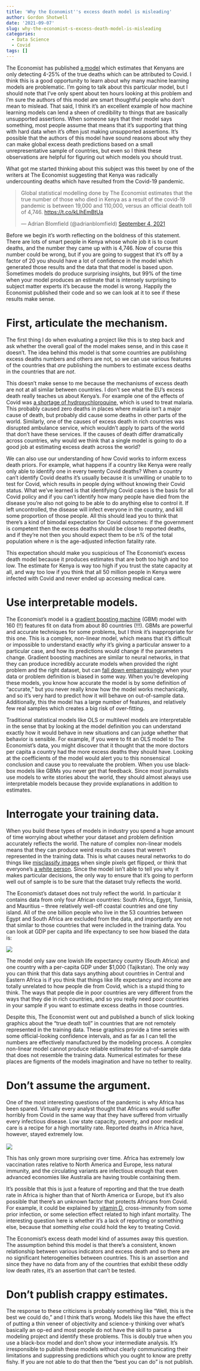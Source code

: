 ```yaml
---
title: 'Why the Economist''s excess death model is misleading'
author: Gordon Shotwell
date: '2021-09-07'
slug: why-the-economist-s-excess-death-model-is-misleading
categories:
  - Data Science
  - Covid
tags: []
---
```



The Economist has published [a model](https://github.com/GShotwell/covid-19-the-economist-global-excess-deaths-model) which estimates that Kenyans are only detecting 4-25% of the true deaths which can be attributed to Covid. I think this is a good opportunity to learn about why many machine learning models are problematic. I'm going to talk about this particular model, but I should note that I've only spent about ten hours looking at this problem and I'm sure the authors of this model are smart thoughtful people who don't mean to mislead. That said, I think it's an excellent example of how machine learning models can lend a sheen of credibility to things that are basically unsupported assertions. When someone says that their model says something, most people assume that means that it's supporting that thing with hard data when it's often just making unsupported assertions. It's possible that the authors of this model have sound reasons about why they can make global excess death predictions based on a small unrepresentative sample of countries, but even so I think these observations are helpful for figuring out which models you should trust.

What got me started thinking about this subject was this tweet by one of the writers at The Economist suggesting that Kenya was radically undercounting deaths which have resulted from the Covid-19 pandemic.

<blockquote class="twitter-tweet">

<p lang="en" dir="ltr">

Global statistical modelling done by The Economist estimates that the true number of those who died in Kenya as a result of the covid-19 pandemic is between 19,000 and 110,000, versus an official death toll of 4,746. <a href="https://t.co/kLlhEmBtUa">https://t.co/kLlhEmBtUa</a>

</p>

--- Adrian Blomfield (@adrianblomfield) <a href="https://twitter.com/adrianblomfield/status/1434004846592593923?ref_src=twsrc%5Etfw">September 4, 2021</a>

</blockquote>

```{=html}
<script async src="https://platform.twitter.com/widgets.js" charset="utf-8"></script>
```
Before we begin it's worth reflecting on the boldness of this statement. There are lots of smart people in Kenya whose whole job it is to count deaths, and the number they came up with is 4,746. Now of course this number could be wrong, but if you are going to suggest that it's off by a factor of 20 you should have a lot of confidence in the model which generated those results and the data that that model is based upon. Sometimes models do produce surprising insights, but 99% of the time when your model produces an estimate that is intensely surprising to subject matter experts it's because the model is wrong. Happily the Economist published their code and so we can look at it to see if these results make sense.

# First, articulate the mechanism.

The first thing I do when evaluating a project like this is to step back and ask whether the overall goal of the model makes sense, and in this case it doesn't. The idea behind this model is that some countries are publishing excess deaths numbers and others are not, so we can use various features of the countries that *are* publishing the numbers to estimate excess deaths in the countries that are *not*.

This doesn't make sense to me because the mechanisms of excess death are not at all similar between countries. I don't see what the EU's excess death really teaches us about Kenya's. For example one of the effects of Covid was [a shortage of hydroxychloroquine,](https://www.sciencedaily.com/releases/2020/11/201106103103.htm) which is used to treat malaria. This probably caused zero deaths in places where malaria isn't a major cause of death, but probably did cause some deaths in other parts of the world. Similarly, one of the causes of excess death in rich countries was disrupted ambulance service, which wouldn't apply to parts of the world that don't have these services. If the causes of death differ dramatically across countries, why would we think that a single model is going to do a good job at estimating excess death across the world?

We can also use our understanding of how Covid works to inform excess death priors. For example, what happens if a country like Kenya were really only able to identify one in every twenty Covid deaths? When a country can't identify Covid deaths it's usually because it is unwilling or unable to to test for Covid, which results in people dying without knowing their Covid status. What we've learned is that identifying Covid cases is the basis for all Covid policy and if you can't identify how many people have died from the disease you're also not going to be able to do anything else to control it. If left uncontrolled, the disease will infect everyone in the country, and kill some proportion of those people. All this should lead you to think that there's a kind of bimodal expectation for Covid outcomes: if the government is competent then the excess deaths should be close to reported deaths, and if they're not then you should expect them to be *n%* of the total population where *n* is the age-adjusted infection fatality rate.

This expectation should make you suspicious of The Economist's excess death model because it produces estimates that are both too high and too low. The estimate for Kenya is way too high if you trust the state capacity at all, and way too low if you think that all 50 million people in Kenya were infected with Covid and never ended up accessing medical care.

# Use interpretable models.

The Economist's model is a [gradient boosting machine](https://github.com/Blunde1/agtboost) (GBM) model with 160 (!!) features fit on data from about 80 countries (!!!). GBMs are powerful and accurate techniques for some problems, but I think it's inappropriate for this one. This is a complex, non-linear model, which means that it's difficult or impossible to understand exactly *why* it's giving a particular answer to a particular case, and how its predictions would change if the parameters change. Gradient boosting machines are similar to neural networks, in that they can produce incredibly accurate models when provided the right problem and the right dataset, but can [fall down embarrassingly](https://www.theguardian.com/technology/2020/sep/21/twitter-apologises-for-racist-image-cropping-algorithm) when your data or problem definition is biased in some way. When you're developing these models, you know how accurate the model is by some definition of "accurate," but you never really know how the model works mechanically, and so it's very hard to predict how it will behave on out-of-sample data. Additionally, this the model has a large number of features, and relatively few real samples which creates a big risk of over-fitting.

Traditional statistical models like OLS or multilevel models are interpretable in the sense that by looking at the model definition you can understand exactly how it would behave in new situations and can judge whether that behavior is sensible. For example, if you were to fit an OLS model to The Economist's data, you might discover that it thought that the more doctors per capita a country had the more excess deaths they should have. Looking at the coefficients of the model would alert you to this nonsensical conclusion and cause you to reevaluate the problem. When you use black-box models like GBMs you never get that feedback. Since most journalists use models to write stories about the world, they should almost always use interpretable models because they provide explanations in addition to estimates.

# Interrogate your training data.

When you build these types of models in industry you spend a huge amount of time worrying about whether your dataset and problem definition accurately reflects the world. The nature of complex non-linear models means that they can produce weird results on cases that weren't represented in the training data. This is what causes neural networks to do things like [misclassify images](https://arxiv.org/abs/1710.08864) when single pixels get flipped, or think that everyone's [a white person](https://www.technologyreview.com/2020/12/10/1013617/racism-data-science-artificial-intelligence-ai-opinion/). Since the model isn't able to tell you why it makes particular decisions, the only way to ensure that it's going to perform well out of sample is to be sure that the dataset truly reflects the world.

The Economist's dataset does not truly reflect the world. In particular it contains data from only four African countries: South Africa, Egypt, Tunisia, and Mauritius -- three relatively well-off coastal countries and one tiny island. All of the one billion people who live in the 53 countries between Egypt and South Africa are excluded from the data, and importantly are not that similar to those countries that were included in the training data. You can look at GDP per capita and life expectancy to see how biased the data is:

![](economist-countries.png)

The model only saw one lowish life expectancy country (South Africa) and one country with a per-capita GDP under \$1,000 (Tajikstan). The only way you can think that this data says anything about countries in Central and Eastern Africa is if you think that things like life expectancy and income are totally unrelated to how people die from Covid, which is a stupid thing to think. The ways that people die in poor countries are very different from the ways that they die in rich countries, and so you really need poor countries in your sample if you want to estimate excess deaths in those countries.

Despite this, The Economist went out and published a bunch of slick looking graphics about the "true death toll" in countries that are not remotely represented in the training data. These graphics provide a time series with some official-looking confidence intervals, and as far as I can tell the numbers are effectively manufactured by the modeling process. A complex non-linear model cannot produce reliable estimates for out-of-sample data that does not resemble the training data. Numerical estimates for these places are figments of the models imagination and have no tether to reality.

# Don't assume the argument.

One of the most interesting questions of the pandemic is why Africa has been spared. Virtually every analyst thought that Africans would suffer horribly from Covid in the same way that they have suffered from virtually every infectious disease. Low state capacity, poverty, and poor medical care is a recipe for a high mortality rate. Reported deaths in Africa have, however, stayed extremely low.\
\
![](/img/paste-E793515C.png)

This has only grown more surprising over time. Africa has extremely low vaccination rates relative to North America and Europe, less natural immunity, and the circulating variants are infectious enough that even advanced economies like Australia are having trouble containing them.

It's possible that this is just a feature of reporting and that the true death rate in Africa is higher than that of North America or Europe, but it's also possible that there's an unknown factor that protects Africans from Covid. For example, it could be explained by [vitamin D](https://shotwell.ca/posts/africa-covid/), cross-immunity from some prior infection, or some selection effect related to high infant mortality. The interesting question here is whether it's a lack of reporting or something else, because that *something else* could hold the key to treating Covid.

The Economist's excess death model kind of assumes away this question. The assumption behind this model is that there's a consistent, known relationship between various indicators and excess death and so there are no significant heterogeneities between countries. This is an assertion and since they have no data from any of the countries that exhibit these oddly low death rates, it's an assertion that can't be tested.

# Don't publish crappy estimates.

The response to these criticisms is probably something like "Well, this is the best we could do," and I think that's wrong. Models like this have the effect of putting a thin veneer of objectivity and science-y thinking over what's basically an op-ed and most people do not have the skill to parse a modeling project and identify these problems. This is doubly true when you use a black-box model and don't show your intermediate analysis. It's irresponsible to publish these models without clearly communicating their limitations and suppressing predictions which you ought to know are pretty fishy. If you are not able to do that then the "best you can do" is not publish.